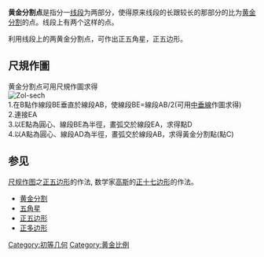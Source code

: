 {{unreferenced|time=2009-7-6}}

'''黄金分割点'''是指分一[[线段|线段]]为两部分，使得原来线段的长跟较长的那部分的比为[[黄金分割|黄金分割]]的点。线段上有两个这样的点。

利用线段上的两黄金分割点，可作出正五角星，正五边形。
==尺規作圖==
黄金分割点可用尺規作圖求得<br>
[[File:Zol-sech.png|Zol-sech]]<br>
1.在B點作線段BE垂直於線段AB，使線段BE=線段AB/2(可用[[中垂線|中垂線]]作圖求得)<br>
2.連接EA<br>
3.以E點為圓心、線段BE為半徑，畫弧交於線段EA，求得點D<br>
4.以A點為圓心、線段AD為半徑，畫弧交於線段AB，求得黃金分割點(點C)<br>

==参见==
[[尺规作图|尺规作图]]之[[正五边形|正五边形]]的作法,
数学家[[高斯|高斯]]的[[正十七边形|正十七边形]]的作法。
*[[黄金分割|黄金分割]]
*[[五角星|五角星]]
*[[正五边形|正五边形]]
*[[正多边形|正多边形]]

[[Category:初等几何|Category:初等几何]]
[[Category:黄金比例|Category:黄金比例]]